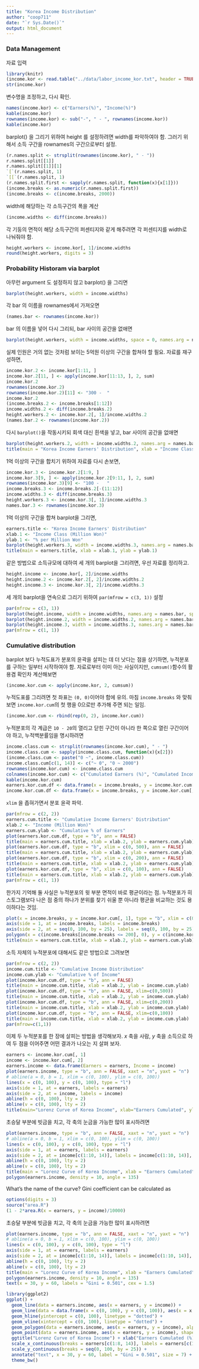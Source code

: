 ```yaml
---
title: "Korea Income Distribution"
author: "coop711"
date: "`r Sys.Date()`"
output: html_document
---
```


### Data Management

자료 입력

```r
library(knitr)
(income.kor <- read.table("../data/labor_income_kor.txt", header = TRUE, row.names = 1))
str(income.kor)
```

변수명을 조정하고, 다시 확인.

```r
names(income.kor) <- c("Earners(%)", "Income(%)")
kable(income.kor)
rownames(income.kor) <- sub("-", " - ", rownames(income.kor))
kable(income.kor)
```

barplot() 을 그리기 위하여 height 를 설정하려면 width를 파악하여야 함. 그러기 위해서
소득 구간을 rownames의 구간으로부터 설정.

```r
(r.names.split <- strsplit(rownames(income.kor), " - "))
r.names.split[[1]]
r.names.split[[1]][1]
`[`(r.names.split, 1)
`[[`(r.names.split, 1)
(r.names.split.first <- sapply(r.names.split, function(x){x[1]}))
(income.breaks <- as.numeric(r.names.split.first))
(income.breaks <- c(income.breaks, 2000))
```

width에 해당하는 각 소득구간의 폭을 계산

```r
(income.widths <- diff(income.breaks))
```

각 기둥의 면적이 해당 소득구간의 퍼센티지와 같게 해주려면 각 퍼센티지를 width로 나눠줘야 함.

```r
height.workers <- income.kor[, 1]/income.widths
round(height.workers, digits = 3)
```

### Probability Historam via barplot

아무런 argument 도 설정하지 않고 barplot() 을 그리면 

```r
barplot(height.workers, width = income.widths)
```

각 bar 의 이름을 rownames에서 가져오면

```r
(names.bar <- rownames(income.kor))
```

bar 의 이름을 넣어 다시 그리되, bar 사이의 공간을 없애면
 
```r
barplot(height.workers, width = income.widths, space = 0, names.arg = names.bar)
```

실제 인원은 거의 없는 것처럼 보이는 5억원 이상의 구간을 합쳐야 할 필요. 자료를 재구성하면,

```r
income.kor.2 <- income.kor[1:11, ]
income.kor.2[11, ] <- apply(income.kor[11:13, ], 2, sum)
income.kor.2
rownames(income.kor.2)
rownames(income.kor.2)[11] <- "300 -  "
income.kor.2
(income.breaks.2 <- income.breaks[1:12])
income.widths.2 <- diff(income.breaks.2)
height.workers.2 <- income.kor.2[, 1]/income.widths.2
(names.bar.2 <- rownames(income.kor.2))
```

다시 `barplot()`을 작동시키되 회색 대신 흰색을 넣고, bar 사이의 공간을 없애면

```r
barplot(height.workers.2, width = income.widths.2, names.arg = names.bar.2, space = 0, col = "white")
title(main = "Korea Income Earners' Distribution", xlab = "Income Class (Million Won)", ylab = "% per Million Won")
```

1억 이상의 구간을 합치기 위하여 자료를 다시 손보면,

```r
income.kor.3 <- income.kor.2[1:9, ]
income.kor.3[9, ] <- apply(income.kor.2[9:11, ], 2, sum)
rownames(income.kor.3)[9] <- "100 -   "
income.breaks.3 <- income.breaks.2[-(11:12)]
income.widths.3 <- diff(income.breaks.3)
height.workers.3 <- income.kor.3[, 1]/income.widths.3
names.bar.3 <- rownames(income.kor.3)
```

1억 이상의 구간을 합쳐 barplot을 그리면,

```r
earners.title <- "Korea Income Earners' Distribution"
xlab.1 <- "Income Class (Million Won)"
ylab.1 <- "% per Million Won"
barplot(height.workers.3, width = income.widths.3, names.arg = names.bar.3, space = 0, col = "white")
title(main = earners.title, xlab = xlab.1, ylab = ylab.1)
```

같은 방법으로 소득규모에 대하여 세 개의  barplot을 그리려면, 우선 자료를 정리하고. 

```r
height.income <- income.kor[, 2]/income.widths
height.income.2 <- income.kor.2[, 2]/income.widths.2
height.income.3 <- income.kor.3[, 2]/income.widths.3
```

세 개의 barplot을 연속으로 그리기 위하여 `par(mfrow = c(3, 1))` 설정

```r
par(mfrow = c(3, 1))
barplot(height.income, width = income.widths, names.arg = names.bar, space = 0, col = "white")
barplot(height.income.2, width = income.widths.2, names.arg = names.bar.2, space = 0, col = "white")
barplot(height.income.3, width = income.widths.3, names.arg = names.bar.3, space = 0, col = "white")
par(mfrow = c(1, 1))
```

### Cumulative distribution

barplot 보다 누적도표가 분포의 윤곽을 살피는 데 더 낫다는 점을 상기하면, 누적분포를 구하는 일부터 시작하여야 함. 자료로부터 이미 아는 사실이지만, `cumsum()`함수의 활용겸 확인차 계산해보면 

```r
(income.kor.cum <- apply(income.kor, 2, cumsum))
```

누적도표를 그리려면 첫 좌표는 `(0, 0)`이어야 함에 유의. 마침 `income.breaks` 와 맞춰보면 `income.kor.cum`의 첫 행을 0으로만 추가해 주면 되는 일임.

```r
(income.kor.cum <- rbind(rep(0, 2), income.kor.cum))
```

누적분포의 각 계급은  `10 - 20`의 열리고 닫힌 구간이 아니라 한 쪽으로 열린 구간이어야 하고, 누적백분률임을 명시하려면   

```r
income.class.cum <- strsplit(rownames(income.kor.cum), " - ")
income.class.cum <- sapply(income.class.cum, function(x){x[2]})
(income.class.cum <- paste("0 ~", income.class.cum))
income.class.cum[c(1, 14)] <- c("~ 0", "0 ~ 2000")
rownames(income.kor.cum) <- income.class.cum
colnames(income.kor.cum) <- c("Cumulated Earners (%)", "Cumulated Income (%)")
kable(income.kor.cum)
earners.kor.cum.df <- data.frame(x = income.breaks, y = income.kor.cum[, 1])
income.kor.cum.df <- data.frame(x = income.breaks, y = income.kor.cum[, 2])
```

 `xlim` 을 좁혀가면서 분포 윤곽 파악.

```r
par(mfrow = c(2, 2))
earners.cum.title <- "Cumulative Income Earners' Distribution"
xlab.2 <- "Income (Million Won)"
earners.cum.ylab <- "Cumulative % of Earners"
plot(earners.kor.cum.df, type = "b", ann = FALSE)
title(main = earners.cum.title, xlab = xlab.2, ylab = earners.cum.ylab)
plot(earners.kor.cum.df, type = "b", xlim = c(0, 500), ann = FALSE)
title(main = earners.cum.title, xlab = xlab.2, ylab = earners.cum.ylab)
plot(earners.kor.cum.df, type = "b", xlim = c(0, 200), ann = FALSE)
title(main = earners.cum.title, xlab = xlab.2, ylab = earners.cum.ylab)
plot(earners.kor.cum.df, type = "b", xlim = c(0, 100), ann = FALSE)
title(main = earners.cum.title, xlab = xlab.2, ylab = earners.cum.ylab)
par(mfrow = c(1, 1))
```

한가지 기억해 둘 사실은 누적분포의 윗 부분 면적이 바로 평균이라는 점. 누적분포가 히스토그램보다 나은 점 중의 하나가 분위를 찾기 쉬울 뿐 아니라 평균을 비교하는 것도 용이하다는 것임.

```r
plot(x = income.breaks, y = income.kor.cum[, 1], type = "b", xlim = c(0, 200), ann = FALSE, xaxt = "n", yaxt = "n")
axis(side = 1, at = income.breaks, labels = income.breaks)
axis(side = 2, at = seq(0, 100, by = 25), labels = seq(0, 100, by = 25), las = 1)
polygon(x = c(income.breaks[income.breaks <= 200], 0), y = c(income.kor.cum[, 1][income.breaks <= 200], 100), density = 15, angle = 135)
title(main = earners.cum.title, xlab = xlab.2, ylab = earners.cum.ylab)
```

소득 자체의 누적분포에 대해서도 같은 방법으로 그려보면 

```r
par(mfrow = c(2, 2))
income.cum.title <- "Cumulative Income Distribution"
income.cum.ylab <- "Cumulative % of Income"
plot(income.kor.cum.df, type = "b", ann = FALSE)
title(main = income.cum.title, xlab = xlab.2, ylab = income.cum.ylab)
plot(income.kor.cum.df, type = "b", ann = FALSE, xlim=c(0,500))
title(main = income.cum.title, xlab = xlab.2, ylab = income.cum.ylab)
plot(income.kor.cum.df, type = "b", ann = FALSE, xlim=c(0,200))
title(main = income.cum.title, xlab = xlab.2, ylab = income.cum.ylab)
plot(income.kor.cum.df, type = "b", ann = FALSE, xlim=c(0,100))
title(main = income.cum.title, xlab = xlab.2, ylab = income.cum.ylab)
par(mfrow=c(1,1))
```


이제 두 누적분포를 한 장에 살피는 방법을 생각해보자. $x$ 축을 사람, $y$ 축을 소득으로 하여 두 점을 이어주면 어떤 결과가 나오는 지 살펴 보자.

```r
earners <- income.kor.cum[, 1] 
income <- income.kor.cum[, 2]
earners.income <- data.frame(Earners = earners, Income = income)
plot(earners.income, type = "b", ann = FALSE, xaxt = "n", yaxt = "n")
# abline(a = 0, b = 1, xlim = c(0, 100), ylim = c(0, 100))
lines(x = c(0, 100), y = c(0, 100), type = "l")
axis(side = 1, at = earners, labels = earners)
axis(side = 2, at = income, labels = income)
abline(h = c(0, 100), lty = 2)
abline(v = c(0, 100), lty = 2)
title(main="Lorenz Curve of Korea Income", xlab="Earners Cumulated", ylab="Income Cumulated")
```

초승달 부분에 빗금을 치고, 각 축의 눈금을 가능한 많이 표시하려면

```r
plot(earners.income, type = "b", ann = FALSE, xaxt = "n", yaxt = "n")
# abline(a = 0, b = 1, xlim = c(0, 100), ylim = c(0, 100))
lines(x = c(0, 100), y = c(0, 100), type = "l")
axis(side = 1, at = earners, labels = earners)
axis(side = 2, at = income[c(1:10, 14)], labels = income[c(1:10, 14)], las = 1)
abline(h = c(0, 100), lty = 2)
abline(v = c(0, 100), lty = 2)
title(main = "Lorenz Curve of Korea Income", xlab = "Earners Cumulated", ylab = "Income Cumulated")
polygon(earners.income, density = 10, angle = 135)
```

What's the name of the curve? Gini coefficient can be calculated as 

```r
options(digits = 3)
source("area.R")
(1 - 2*area.R(x = earners, y = income)/10000)
```

초승달 부분에 빗금을 치고, 각 축의 눈금을 가능한 많이 표시하려면

```r
plot(earners.income, type = "b", ann = FALSE, xaxt = "n", yaxt = "n")
# abline(a = 0, b = 1, xlim = c(0, 100), ylim = c(0, 100))
lines(x = c(0, 100), y = c(0, 100), type = "l")
axis(side = 1, at = earners, labels = earners)
axis(side = 2, at = income[c(1:10, 14)], labels = income[c(1:10, 14)], las = 1)
abline(h = c(0, 100), lty = 2)
abline(v = c(0, 100), lty = 2)
title(main = "Lorenz Curve of Korea Income", xlab = "Earners Cumulated", ylab = "Income Cumulated")
polygon(earners.income, density = 10, angle = 135)
text(x = 30, y = 60, labels = "Gini = 0.501", cex = 1.5)
```

```r
library(ggplot2)
ggplot() +
  geom_line(data = earners.income, aes(x = earners, y = income)) +
  geom_line(data = data.frame(x = c(0, 100), y = c(0, 100)), aes(x = x, y = y)) +
  geom_hline(yintercept = c(0, 100), linetype = "dotted") +
  geom_vline(xintercept = c(0, 100), linetype = "dotted") + 
  geom_polygon(data = earners.income, aes(x = earners, y = income), alpha = 0.5, fill = "grey") +
  geom_point(data = earners.income, aes(x = earners, y = income), shape = 21, fill = "white", size = 3) +
  ggtitle("Lorenz Curve of Korea Income") + xlab("Earners Cumulated (%)") + ylab("Income Cumulated (%)") +
  scale_x_continuous(breaks = earners[c(1:8, 14)], labels = earners[c(1:8, 14)]) +
  scale_y_continuous(breaks = seq(0, 100, by = 25)) +
  annotate("text", x = 30, y = 60, label = "Gini = 0.501", size = 7) +
  theme_bw()
```
